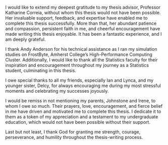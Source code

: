 I would like to extend my deepest gratitude to my thesis advisor, Professor Katharine Correia, without whom this thesis would not have been possible. Her invaluable support, feedback, and expertise have enabled me to complete this thesis successfully. More than that, her abundant patience and compassion, persistent faith in me, and cheerful encouragement have made writing this thesis enjoyable. It has been a fantastic experience, and I am deeply grateful.

I thank Andy Anderson for his technical assistance as I ran my simulation studies on FrostByte, Amherst College's High-Performance Computing Cluster. Additionally, I would like to thank all the Statistics faculty for their inspiration and encouragement throughout my journey as a Statistics student, culminating in this thesis. 

I owe special thanks to all my friends, especially Ian and Lynca, and my younger sister, Delcy, for always encouraging me during my most stressful moments and celebrating my successes joyously.

I would be remiss in not mentioning my parents, Johnstone and Irene, to whom I owe so much. Their prayers, love, encouragement, and fierce belief in me have driven and motivated me to complete this thesis. I dedicate it to them as a token of my appreciation and a testament to my undergraduate education, which would not have been possible without their support. 

Last but not least, I thank God for granting me strength, courage, perseverance, and humility throughout the thesis-writing process.  



